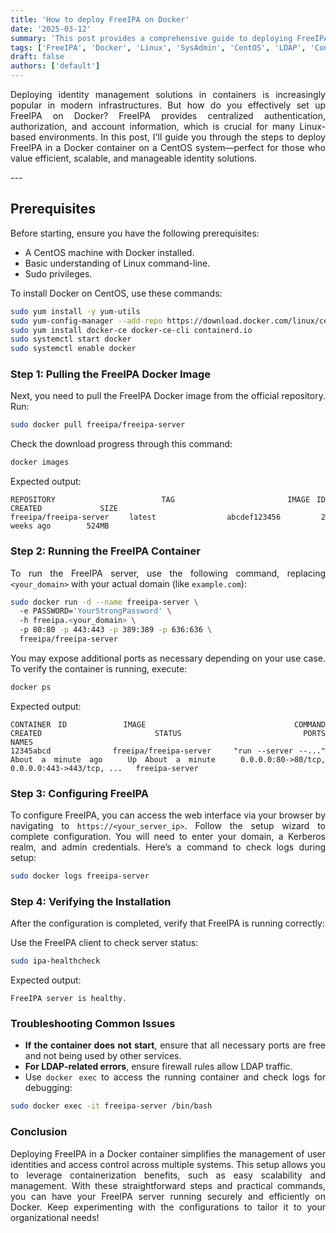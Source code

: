 ```yaml
---
title: 'How to deploy FreeIPA on Docker'
date: '2025-03-12'
summary: 'This post provides a comprehensive guide to deploying FreeIPA using Docker, covering installation, configuration, and troubleshooting for Linux administrators.'
tags: ['FreeIPA', 'Docker', 'Linux', 'SysAdmin', 'CentOS', 'LDAP', 'Containers']
draft: false
authors: ['default']
---
```


<div align="justify">

Deploying identity management solutions in containers is increasingly popular in modern infrastructures. But how do you effectively set up FreeIPA on Docker? FreeIPA provides centralized authentication, authorization, and account information, which is crucial for many Linux-based environments. In this post, I'll guide you through the steps to deploy FreeIPA in a Docker container on a CentOS system—perfect for those who value efficient, scalable, and manageable identity solutions.

</div>
---

<div align="justify">

## Prerequisites
Before starting, ensure you have the following prerequisites:

- A CentOS machine with Docker installed.
- Basic understanding of Linux command-line.
- Sudo privileges.

To install Docker on CentOS, use these commands:

```bash
sudo yum install -y yum-utils
sudo yum-config-manager --add-repo https://download.docker.com/linux/centos/docker-ce.repo
sudo yum install docker-ce docker-ce-cli containerd.io
sudo systemctl start docker
sudo systemctl enable docker
```

### Step 1: Pulling the FreeIPA Docker Image
Next, you need to pull the FreeIPA Docker image from the official repository. Run:

```bash
sudo docker pull freeipa/freeipa-server
```

Check the download progress through this command:

```bash
docker images
```

Expected output:

```
REPOSITORY                TAG                 IMAGE ID            CREATED             SIZE
freeipa/freeipa-server    latest              abcdef123456        2 weeks ago        524MB
```

### Step 2: Running the FreeIPA Container
To run the FreeIPA server, use the following command, replacing `<your_domain>` with your actual domain (like `example.com`):

```bash
sudo docker run -d --name freeipa-server \ 
  -e PASSWORD='YourStrongPassword' \ 
  -h freeipa.<your_domain> \ 
  -p 80:80 -p 443:443 -p 389:389 -p 636:636 \ 
  freeipa/freeipa-server
```

You may expose additional ports as necessary depending on your use case. To verify the container is running, execute:

```bash
docker ps
```

Expected output:

```
CONTAINER ID        IMAGE                     COMMAND                  CREATED             STATUS              PORTS                                             NAMES
12345abcd           freeipa/freeipa-server    "run --server --..."   About a minute ago   Up About a minute   0.0.0.0:80->80/tcp, 0.0.0.0:443->443/tcp, ...   freeipa-server
```

### Step 3: Configuring FreeIPA
To configure FreeIPA, you can access the web interface via your browser by navigating to `https://<your_server_ip>`. Follow the setup wizard to complete configuration. You will need to enter your domain, a Kerberos realm, and admin credentials. Here’s a command to check logs during setup:

```bash
sudo docker logs freeipa-server
```

### Step 4: Verifying the Installation
After the configuration is completed, verify that FreeIPA is running correctly:

Use the FreeIPA client to check server status:

```bash
sudo ipa-healthcheck
```

Expected output:

```
FreeIPA server is healthy.
```

### Troubleshooting Common Issues
- **If the container does not start**, ensure that all necessary ports are free and not being used by other services.
- **For LDAP-related errors**, ensure firewall rules allow LDAP traffic.
- Use `docker exec` to access the running container and check logs for debugging:

```bash
sudo docker exec -it freeipa-server /bin/bash
```

### Conclusion
Deploying FreeIPA in a Docker container simplifies the management of user identities and access control across multiple systems. This setup allows you to leverage containerization benefits, such as easy scalability and management. With these straightforward steps and practical commands, you can have your FreeIPA server running securely and efficiently on Docker. Keep experimenting with the configurations to tailor it to your organizational needs!

</div>